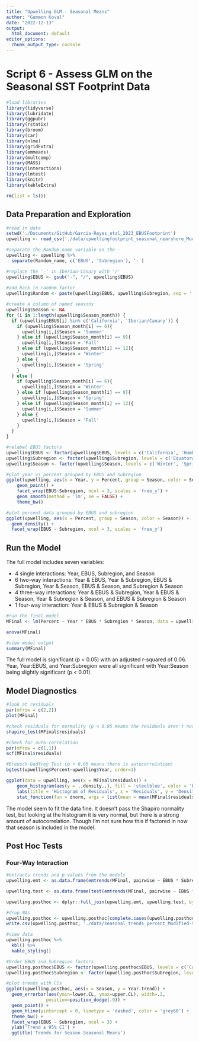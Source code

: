 ```yaml
---
title: "Upwelling GLM - Seasonal Means"
author: "Gammon Koval"
date: "2022-12-13"
output:
  html_document: default
editor_options:
  chunk_output_type: console
---
```


# Script 6 - Assess GLM on the Seasonal SST Footprint Data 

```r
#load libraries
library(tidyverse)
library(lubridate)
library(ggpubr)
library(rstatix)
library(broom)
library(car)
library(nlme)   
library(gridExtra)
library(emmeans)
library(multcomp)
library(MASS)
library(interactions)
library(lmtest)
library(knitr)
library(kableExtra)

rm(list = ls())
```

## Data Preparation and Exploration 

```r
#read in data
setwd('./Documents/GitHub/Garcia-Reyes_etal_2023_EBUSFootprint')
upwelling <- read_csv('./data/upwellingfootprint_seasonal_nearshore_Modified-Subregions.csv')

#separate the Random_name variable on the - 
upwelling <- upwelling %>% 
  separate(Random_name, c('EBUS', 'Subregion'), '-')

#replace the '-' in Iberian-Canary with '/'
upwelling$EBUS <- gsub("-", "/", upwelling$EBUS) 
  
#add back in random factor
upwelling$Random <- paste(upwelling$EBUS, upwelling$Subregion, sep = '-')

#create a column of named seasons
upwelling$Season <- NA
for (i in 1:length(upwelling$Season_month)) {
  if (upwelling$EBUS[i] %in% c('California', 'Iberian/Canary')) {
    if (upwelling$Season_month[i] == 6){
      upwelling[i,]$Season = 'Summer'
    } else if (upwelling$Season_month[i] == 9){
      upwelling[i,]$Season = 'Fall'
    } else if (upwelling$Season_month[i] == 12){
      upwelling[i,]$Season = 'Winter'
    } else {
      upwelling[i,]$Season = 'Spring'
    }
  } else {
    if (upwelling$Season_month[i] == 6){
      upwelling[i,]$Season = 'Winter'
    } else if (upwelling$Season_month[i] == 9){
      upwelling[i,]$Season = 'Spring'
    } else if (upwelling$Season_month[i] == 12){
      upwelling[i,]$Season = 'Summer'
    } else {
      upwelling[i,]$Season = 'Fall'
    }
  }
}

#relabel EBUS factors
upwelling$EBUS <- factor(upwelling$EBUS, levels = c('California', 'Humboldt', 'Iberian/Canary', 'Benguela'))
upwelling$Subregion <- factor(upwelling$Subregion, levels = c('Equatorward', 'Central', 'Poleward'))
upwelling$Season <- factor(upwelling$Season, levels = c('Winter', 'Spring', 'Summer', 'Fall'))

#plot year vs percent grouped by EBUS and subregion
ggplot(upwelling, aes(x = Year, y = Percent, group = Season, color = Season)) + 
    geom_point() + 
    facet_wrap(EBUS~Subregion, ncol = 3, scales = 'free_y') +
    geom_smooth(method = 'lm', se = FALSE) + 
    theme_bw()

#plot percent data grouped by EBUS and subregion
ggplot(upwelling, aes(x = Percent, group = Season, color = Season)) +
  geom_density() + 
  facet_wrap(EBUS ~ Subregion, ncol = 3, scales = 'free_y')

```

## Run the Model 

The full model includes seven variables: 

* 4 single interactions: Year, EBUS, Subregion, and Season
* 6 two-way interactions: Year & EBUS, Year & Subregion, EBUS & Subregion, Year & Season, EBUS & Season, and Subregion & Season 
* 4 three-way interactions: Year & EBUS & Subregion, Year & EBUS & Season, Year & Subregion & Season, and EBUS & Subregion & Season
* 1 four-way interaction: Year & EBUS & Subregion & Season

```r
#run the final model
MFinal <- lm(Percent ~ Year * EBUS * Subregion * Season, data = upwelling)

anova(MFinal)

#view model output
summary(MFinal)
```

The full model is significant (p < 0.05) with an adjusted r-squared of 0.06. Year, Year:EBUS, and Year:Subregion were all significant with Year:Season being slightly significant (p < 0.01). 

## Model Diagnostics

```r
#look at residuals
par(mfrow = c(2,2))
plot(MFinal)

#check residuals for normality (p < 0.05 means the residuals aren't normal)
shapiro_test(MFinal$residuals)

#check for auto-correlation
par(mfrow = c(1,1))
acf(MFinal$residuals)

#Breusch-Godfrey Test (p < 0.05 means there is autocorrelation)
bgtest(upwelling$Percent~upwelling$Year, order=1)

ggplot(data = upwelling, aes(x = MFinal$residuals)) +
    geom_histogram(aes(y = ..density..), fill = 'steelblue', color = 'black') +
    labs(title = 'Histogram of Residuals', x = 'Residuals', y = 'Density') + 
    stat_function(fun = dnorm, args = list(mean = mean(MFinal$residuals), sd = sd(MFinal$residuals)), color = 'navy', size = 1, linetype = 'longdash')
```

The model seem to fit the data fine. It doesn't pass the Shapiro normality test, but looking at the histogram it is very normal, but there is a strong amount of autocorrelation. Though I'm not sure how this if factored in now that season is included in the model. 

## Post Hoc Tests 

### Four-Way Interaction

```r
#extracts trends and p-values from the models
upwelling.emt <- as.data.frame(emtrends(MFinal, pairwise ~ EBUS * Subregion * Season, var = "Year")$emtrends)

upwelling.test <- as.data.frame(test(emtrends(MFinal, pairwise ~ EBUS * Subregion * Season, var = "Year"))$emtrends)

upwelling.posthoc <- dplyr::full_join(upwelling.emt, upwelling.test, by = c("EBUS", "Subregion", "Season", "Year.trend", 'SE', 'df'))

#drop NAs
upwelling.posthoc <- upwelling.posthoc[complete.cases(upwelling.posthoc), ]
write.csv(upwelling.posthoc, './data/seasonal_trends_percent_Modified-Subregions_new.csv', row.names = FALSE)

#view data
upwelling.posthoc %>% 
  kbl() %>%
  kable_styling()

#Order EBUS and Subregion factors
upwelling.posthoc$EBUS <- factor(upwelling.posthoc$EBUS, levels = c('California', 'Humboldt', 'Iberian/Canary', 'Benguela'))
upwelling.posthoc$Subregion <- factor(upwelling.posthoc$Subregion, levels = c('Equatorward', 'Central', 'Poleward'))

#plot trends with CIs
ggplot(upwelling.posthoc, aes(x = Season, y = Year.trend)) + 
  geom_errorbar(aes(ymin=lower.CL, ymax=upper.CL), width=.2,
               position=position_dodge(.9)) +
  geom_point() +
  geom_hline(yintercept = 0, linetype = 'dashed', color = 'grey60') +
  theme_bw() +
  facet_wrap(EBUS ~ Subregion, ncol = 3) + 
  ylab('Trend ± 95% CI') +
  ggtitle('Trends for Season Seasonal Means')
```

